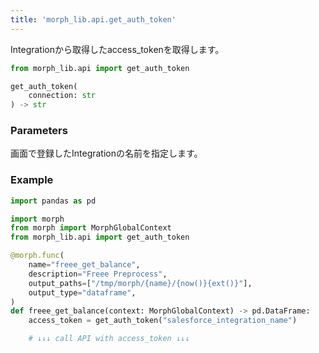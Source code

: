 ```yaml
---
title: 'morph_lib.api.get_auth_token'
---
```


Integrationから取得したaccess_tokenを取得します。

```python
from morph_lib.api import get_auth_token

get_auth_token(
	connection: str
) -> str
```

### Parameters

<ParamField body="connection" type="str" required>
画面で登録したIntegrationの名前を指定します。
</ParamField>

### Example

```python
import pandas as pd

import morph
from morph import MorphGlobalContext
from morph_lib.api import get_auth_token

@morph.func(
    name="freee_get_balance",
    description="Freee Preprocess",
    output_paths=["/tmp/morph/{name}/{now()}{ext()}"],
    output_type="dataframe",
)
def freee_get_balance(context: MorphGlobalContext) -> pd.DataFrame:
    access_token = get_auth_token("salesforce_integration_name")

    # ↓↓↓ call API with access_token ↓↓↓
```